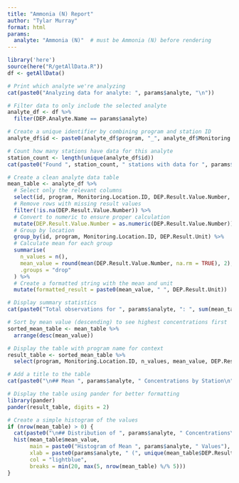 ```yaml
---
title: "Ammonia (N) Report"
author: "Tylar Murray"
format: html
params:
  analyte: "Ammonia (N)"  # must be Ammonia (N) before rendering
---
```


```R
library('here')
source(here("R/getAllData.R"))
df <- getAllData()
```

```R
# Print which analyte we're analyzing
cat(paste0("Analyzing data for analyte: ", params$analyte, "\n"))

# Filter data to only include the selected analyte
analyte_df <- df %>%
  filter(DEP.Analyte.Name == params$analyte)

# Create a unique identifier by combining program and station ID
analyte_df$id <- paste0(analyte_df$program, "_", analyte_df$Monitoring.Location.ID)

# Count how many stations have data for this analyte
station_count <- length(unique(analyte_df$id))
cat(paste0("Found ", station_count, " stations with data for ", params$analyte, "\n"))

# Create a clean analyte data table
mean_table <- analyte_df %>%
  # Select only the relevant columns
  select(id, program, Monitoring.Location.ID, DEP.Result.Value.Number, DEP.Result.Unit) %>%
  # Remove rows with missing result values
  filter(!is.na(DEP.Result.Value.Number)) %>%
  # Convert to numeric to ensure proper calculation
  mutate(DEP.Result.Value.Number = as.numeric(DEP.Result.Value.Number)) %>%
  # Group by location
  group_by(id, program, Monitoring.Location.ID, DEP.Result.Unit) %>%
  # Calculate mean for each group
  summarise(
    n_values = n(),
    mean_value = round(mean(DEP.Result.Value.Number, na.rm = TRUE), 2),
    .groups = "drop"
  ) %>%
  # Create a formatted string with the mean and unit
  mutate(formatted_result = paste0(mean_value, " ", DEP.Result.Unit))

# Display summary statistics
cat(paste0("Total observations for ", params$analyte, ": ", sum(mean_table$n_values), "\n"))

# Sort by mean value (descending) to see highest concentrations first
sorted_mean_table <- mean_table %>%
  arrange(desc(mean_value))

# Display the table with program name for context
result_table <- sorted_mean_table %>%
  select(program, Monitoring.Location.ID, n_values, mean_value, DEP.Result.Unit)

# Add a title to the table
cat(paste0("\n## Mean ", params$analyte, " Concentrations by Station\n"))

# Display the table using pander for better formatting
library(pander)
pander(result_table, digits = 2)

```

```R

# Create a simple histogram of the values
if (nrow(mean_table) > 0) {
  cat(paste0("\n## Distribution of ", params$analyte, " Concentrations\n"))
  hist(mean_table$mean_value, 
       main = paste0("Histogram of Mean ", params$analyte, " Values"),
       xlab = paste0(params$analyte, " (", unique(mean_table$DEP.Result.Unit)[1], ")"),
       col = "lightblue",
       breaks = min(20, max(5, nrow(mean_table) %/% 5)))
}
```